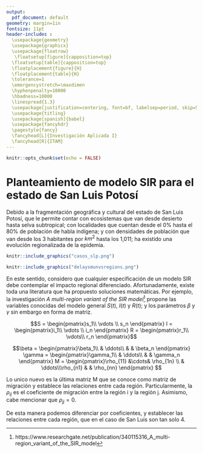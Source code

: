 ```yaml
---
output:
  pdf_document: default
geometry: margin=1in
fontsize: 11pt
header-includes :
  \usepackage{geometry}
  \usepackage{graphicx}
  \usepackage{floatrow}
   \floatsetup[figure]{capposition=top}
  \floatsetup[table]{capposition=top}
  \floatplacement{figure}{H}
  \floatplacement{table}{H}
  \tolerance=1
  \emergencystretch=\maxdimen
  \hyphenpenalty=10000
  \hbadness=10000
  \linespread{1.3}
  \usepackage[justification=centering, font=bf, labelsep=period, skip=5pt]{caption} 
  \usepackage{titling}
  \usepackage[spanish]{babel}
  \usepackage{fancyhdr}
  \pagestyle{fancy}
  \fancyhead[L]{Investigación Aplicada I}
  \fancyhead[R]{ITAM}
---
```

\begin{titlepage}
\begin{center}

\textsc{\Large Investigación Aplicada I}\\[2em]

\textbf{\LARGE Entrega 4}\\[2em]



\textsc{\LARGE }\\[1em]


\textsc{\LARGE }\\[1em]

\textsc{\LARGE }\\[1em]

\textsc{\large }\\[1em]
\textsc{\LARGE }\\[1em]

\textsc{\LARGE }\\[1em]
\textsc{\large Profesor Thiago Tavares}\\[1em]

\textsc{\large Marco Antonio Ramos Juárez}\\[1em]


\end{center}

\vspace*{\fill}
\textsc{Ciudad de México \hspace*{\fill} 2020}

\end{titlepage}


\newpage

```r
knitr::opts_chunk$set(echo = FALSE)
```

# Planteamiento de modelo SIR para el estado de San Luis Potosí

Debido a la fragmentación geográfica y cultural del estado de San Luis Potosí, que le permite contar con ecosistemas que van desde desierto hasta selva subtropical; con localidades que cuentan desde el 0% hasta el 80% de población de habla indígena; y con densidades de población que van desde los 3 habitantes por $km^2$ hasta los 1,011; ha existido una evolución regionalizada de la epidemia.

```r
knitr::include_graphics("casos_slp.png")
```


```r
knitr::include_graphics("delaysmunvsregions.png")
```



En este sentido, considero que cualquier especificación de un modelo SIR debe contemplar el impacto regional diferenciado. Afortunadamente, existe toda una literatura que ha propuesto soluciones matemáticas. Por ejemplo, la investigación *A multi-region variant of the SIR model*^[https://www.researchgate.net/publication/340115316_A_multi-region_variant_of_the_SIR_model] propone las variables conocidas del modelo general $S(t)$, $I(t)$ y $R(t)$; y los parámetros $\beta$ y $\gamma$ sin embargo en forma de matriz. 

$$S = \begin{pmatrix}s_1\\
\vdots \\ s_n
\end{pmatrix}  
I = \begin{pmatrix}i_1\\
\vdots \\ i_n
\end{pmatrix}
R = \begin{pmatrix}r_1\\
\vdots\\ r_n
\end{pmatrix}$$

$$\beta = \begin{pmatrix}\beta_1\\
 & \ddots\\ & & \beta_n
\end{pmatrix} \gamma = \begin{pmatrix}\gamma_1\\
 & \ddots\\ & & \gamma_n
\end{pmatrix} M = \begin{pmatrix}\rho_{11} &\cdots& \rho_{1n} \\
 & \ddots\\\rho_{n1} & & \rho_{nn}
\end{pmatrix} $$

Lo unico nuevo es la última matriz M que se conoce como matriz de migración y establece las relaciones entre cada región. Particularmente, la $\rho_{ij}$ es el coeficiente de migración entre la región i y la región j. Asimismo, cabe mencionar que $\rho_{jj}=0$. 

De esta manera podemos diferenciar por coeficientes, y establecer las relaciones entre cada región, que en el caso de San Luis son tan solo 4.